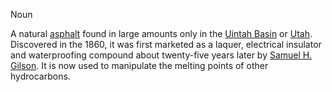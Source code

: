 Noun


A natural [[asphalt]] found in large amounts only in the [[en:Uintah Basin|Uintah Basin]] or [[Utah]]. Discovered in the 1860, it was first marketed as a laquer, electrical insulator and waterproofing compound about twenty-five years later by [[en:Samuel H. Gilson|Samuel H. Gilson]]. It is now used to manipulate the melting points of other hydrocarbons.